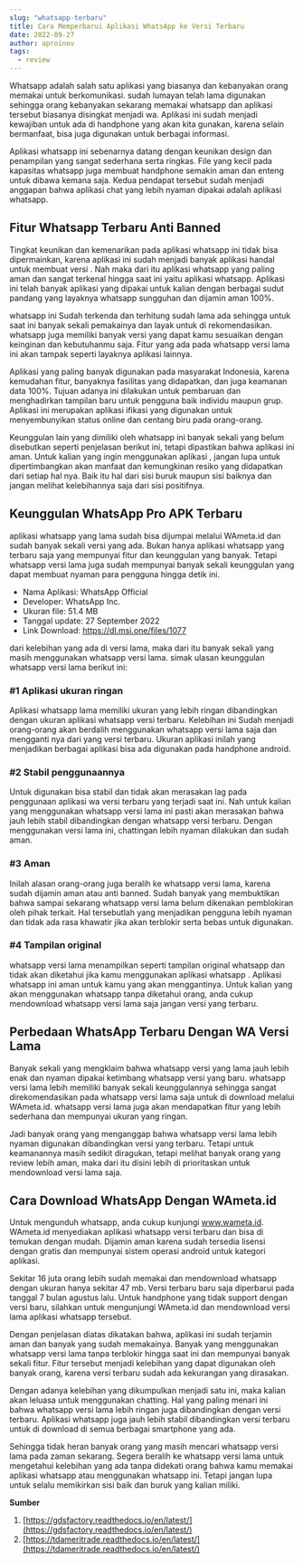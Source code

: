 ```yaml
---
slug: "whatsapp-terbaru"
title: Cara Memperbarui Aplikasi WhatsApp ke Versi Terbaru
date: 2022-09-27
author: aproinov
tags:
  - review
---
```


Whatsapp adalah salah satu aplikasi yang biasanya dan kebanyakan orang memakai untuk berkomunikasi. sudah lumayan telah lama digunakan sehingga orang kebanyakan sekarang memakai whatsapp dan aplikasi tersebut biasanya disingkat menjadi wa. Aplikasi ini sudah menjadi kewajiban untuk ada di handphone yang akan kita gunakan, karena selain bermanfaat, bisa juga digunakan untuk berbagai informasi.

Aplikasi whatsapp ini sebenarnya datang dengan keunikan design dan penampilan yang sangat sederhana serta ringkas. File yang kecil pada kapasitas whatsapp juga membuat handphone semakin aman dan enteng untuk dibawa kemana saja. Kedua pendapat tersebut sudah menjadi anggapan bahwa aplikasi chat yang lebih nyaman dipakai adalah aplikasi whatsapp.

## Fitur  Whatsapp Terbaru Anti Banned

Tingkat keunikan dan kemenarikan pada aplikasi whatsapp ini tidak bisa dipermainkan, karena aplikasi ini sudah menjadi banyak aplikasi handal untuk membuat versi . Nah maka dari itu aplikasi  whatsapp yang paling aman dan sangat terkenal hingga saat ini yaitu aplikasi  whatsapp. Aplikasi ini telah banyak aplikasi yang dipakai untuk kalian dengan berbagai sudut pandang yang layaknya whatsapp sungguhan dan dijamin aman 100%.

 whatsapp ini Sudah terkenda dan terhitung sudah lama ada sehingga untuk saat ini banyak sekali pemakainya dan layak untuk di rekomendasikan.  whatsapp juga memiliki banyak versi yang dapat kamu sesuaikan dengan keinginan dan kebutuhanmu saja. Fitur yang ada pada  whatsapp versi lama ini akan tampak seperti layaknya aplikasi  lainnya.

Aplikasi yang paling banyak digunakan pada masyarakat Indonesia, karena kemudahan fitur, banyaknya fasilitas yang didapatkan, dan juga keamanan data 100%. Tujuan adanya ini dilakukan untuk pembaruan dan menghadirkan tampilan baru untuk pengguna baik individu maupun grup. Aplikasi ini merupakan aplikasi ifikasi yang digunakan untuk menyembunyikan status online dan centang biru pada orang-orang.

Keunggulan lain yang dimiliki oleh  whatsapp ini banyak sekali yang belum disebutkan seperti penjelasan berikut ini, tetapi dipastikan bahwa aplikasi ini aman. Untuk kalian yang ingin menggunakan aplikasi , jangan lupa untuk dipertimbangkan akan manfaat dan kemungkinan resiko yang didapatkan dari setiap hal nya. Baik itu hal dari sisi buruk maupun sisi baiknya dan jangan melihat kelebihannya saja dari sisi positifnya.

## Keunggulan  WhatsApp Pro APK Terbaru

aplikasi  whatsapp yang lama sudah bisa dijumpai melalui WAmeta.id dan sudah banyak sekali versi yang ada. Bukan hanya aplikasi  whatsapp yang terbaru saja yang mempunyai fitur dan keunggulan yang banyak. Tetapi  whatsapp versi lama juga sudah mempunyai banyak sekali keunggulan yang dapat membuat nyaman para pengguna hingga detik ini.

- Nama Aplikasi: WhatsApp Official
- Developer: WhatsApp Inc.
- Ukuran file: 51.4 MB
- Tanggal update: 27 September 2022
- Link Download: https://dl.msi.one/files/1077

dari kelebihan yang ada di versi lama, maka dari itu banyak sekali yang masih menggunakan  whatsapp versi lama. simak ulasan keunggulan  whatsapp versi lama berikut ini:

### #1 Aplikasi ukuran ringan

Aplikasi  whatsapp lama memiliki ukuran yang lebih ringan dibandingkan dengan ukuran aplikasi  whatsapp versi terbaru. Kelebihan ini Sudah menjadi orang-orang akan berdalih menggunakan  whatsapp versi lama saja dan mengganti nya dari yang versi terbaru. Ukuran aplikasi inilah yang menjadikan berbagai aplikasi bisa ada digunakan pada handphone android.

### #2 Stabil penggunaannya

Untuk digunakan bisa stabil dan tidak akan merasakan lag pada penggunaan aplikasi  wa versi terbaru yang terjadi saat ini. Nah untuk kalian yang menggunakan  whatsapp versi lama ini pasti akan merasakan bahwa jauh lebih stabil dibandingkan dengan  whatsapp versi terbaru. Dengan menggunakan versi lama ini, chattingan lebih nyaman dilakukan dan sudah aman.

### #3 Aman 

Inilah alasan orang-orang juga beralih ke  whatsapp versi lama, karena sudah dijamin aman atau anti banned. Sudah banyak yang membuktikan bahwa sampai sekarang  whatsapp versi lama belum dikenakan pemblokiran oleh pihak terkait. Hal tersebutlah yang menjadikan pengguna lebih nyaman dan tidak ada rasa khawatir jika akan terblokir serta bebas untuk digunakan.

### #4 Tampilan original

 whatsapp versi lama menampilkan seperti tampilan original whatsapp dan tidak akan diketahui jika kamu menggunakan aplikasi whatsapp . Aplikasi whatsapp  ini aman untuk kamu yang akan menggantinya. Untuk kalian yang akan menggunakan whatsapp  tanpa diketahui orang, anda cukup mendownload  whatsapp versi lama saja jangan versi yang terbaru.

## Perbedaan  WhatsApp Terbaru Dengan  WA Versi Lama

Banyak sekali yang mengklaim bahwa  whatsapp versi yang lama jauh lebih enak dan nyaman dipakai ketimbang  whatsapp versi yang baru.  whatsapp versi lama lebih memiliki banyak sekali keunggulannya sehingga sangat direkomendasikan pada  whatsapp versi lama saja untuk di download melalui WAmeta.id.  whatsapp versi lama juga akan mendapatkan fitur yang lebih sederhana dan mempunyai ukuran yang ringan. 

Jadi banyak orang yang menganggap bahwa  whatsapp versi lama lebih nyaman digunakan dibandingkan versi yang terbaru. Tetapi untuk keamanannya masih sedikit diragukan, tetapi melihat banyak orang yang review lebih aman, maka dari itu disini lebih di prioritaskan untuk mendownload  versi lama saja. 

## Cara Download  WhatsApp Dengan WAmeta.id

Untuk mengunduh  whatsapp, anda cukup kunjungi www.wameta.id. WAmeta.id menyediakan aplikasi  whatsapp versi terbaru dan bisa di temukan dengan mudah. Dijamin aman karena sudah tersedia lisensi dengan gratis dan mempunyai sistem operasi android untuk kategori aplikasi.

Sekitar 16 juta orang lebih sudah memakai dan mendownload  whatsapp dengan ukuran hanya sekitar 47 mb. Versi terbaru baru saja diperbarui pada tanggal 7 bulan agustus lalu. Untuk handphone yang tidak support dengan versi baru, silahkan untuk mengunjungi WAmeta.id dan mendownload versi lama aplikasi  whatsapp tersebut.

Dengan penjelasan diatas dikatakan bahwa, aplikasi  ini sudah terjamin aman dan banyak yang sudah memakainya. Banyak yang menggunakan  whatsapp versi lama tanpa terblokir hingga saat ini dan mempunyai banyak sekali fitur. Fitur tersebut menjadi kelebihan yang dapat digunakan oleh banyak orang, karena versi terbaru sudah ada kekurangan yang dirasakan. 

Dengan adanya kelebihan yang dikumpulkan menjadi satu ini, maka kalian akan leluasa untuk menggunakan chatting. Hal yang paling menari ini bahwa  whatsapp versi lama lebih ringan juga dibandingkan dengan versi terbaru. Aplikasi  whatsapp juga jauh lebih stabil dibandingkan versi terbaru untuk di download di semua berbagai smartphone yang ada. 

Sehingga tidak heran banyak orang yang masih mencari  whatsapp versi lama pada zaman sekarang. Segera beralih ke  whatsapp versi lama untuk mengetahui kelebihan yang ada tanpa didekati orang bahwa kamu memakai aplikasi whatsapp  atau menggunakan  whatsapp ini. Tetapi jangan lupa untuk selalu memikirkan sisi baik dan buruk yang kalian miliki.

**Sumber**

1. [https://gdsfactory.readthedocs.io/en/latest/](https://gdsfactory.readthedocs.io/en/latest/)
2. [https://tdameritrade.readthedocs.io/en/latest/](https://tdameritrade.readthedocs.io/en/latest/)
